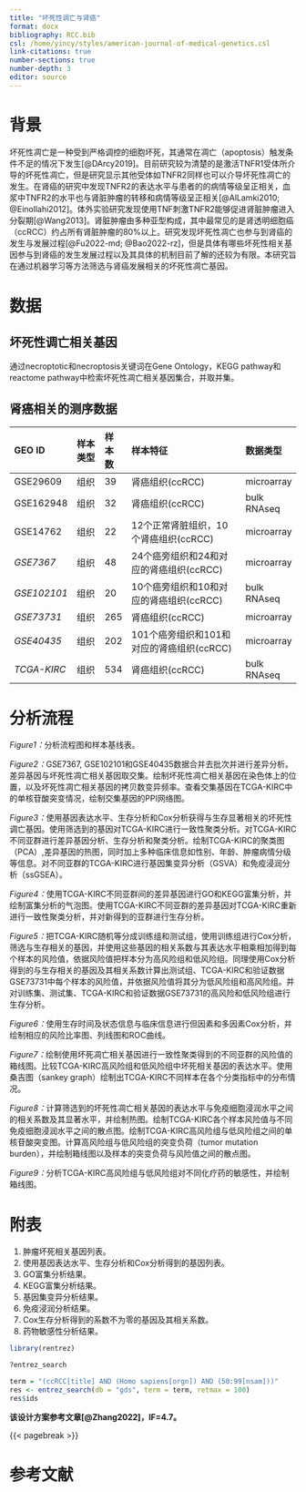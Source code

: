 ```yaml
---
title: "坏死性调亡与肾癌"
format: docx
bibliography: RCC.bib
csl: /home/yincy/styles/american-journal-of-medical-genetics.csl
link-citations: true
number-sections: true
number-depth: 3
editor: source
---
```


# 背景

坏死性凋亡是一种受到严格调控的细胞坏死，其通常在凋亡（apoptosis）触发条件不足的情况下发生[@DArcy2019]。目前研究较为清楚的是激活TNFR1受体所介导的坏死性凋亡，但是研究显示其他受体如TNFR2同样也可以介导坏死性凋亡的发生。在肾癌的研究中发现TNFR2的表达水平与患者的的病情等级呈正相关，血浆中TNFR2的水平也与肾脏肿瘤的转移和病情等级呈正相关[@AlLamki2010; @Einollahi2012]。体外实验研究发现使用TNF刺激TNFR2能够促进肾脏肿瘤进入分裂期[@Wang2013]。肾脏肿瘤由多种亚型构成，其中最常见的是肾透明细胞癌（ccRCC）约占所有肾脏肿瘤的80%以上。研究发现坏死性凋亡也参与到肾癌的发生与发展过程[@Fu2022-md; @Bao2022-rz]，但是具体有哪些坏死性相关基因参与到肾癌的发生发展过程以及其具体的机制目前了解的还较为有限。本研究旨在通过机器学习等方法筛选与肾癌发展相关的坏死性凋亡基因。

# 数据

## 坏死性调亡相关基因

通过necroptotic和necroptosis关键词在Gene Ontology，KEGG pathway和reactome pathway中检索坏死性凋亡相关基因集合，并取并集。

## 肾癌相关的测序数据

| GEO ID      | 样本类型 | 样本数 | 样本特征                                  | 数据类型    |
|:------------|:---------|:-------|:------------------------------------------|:------------|
| GSE29609    | 组织     | 39     | 肾癌组织(ccRCC)                           | microarray  |
| GSE162948   | 组织     | 32     | 肾癌组织(ccRCC)                           | bulk RNAseq |
| GSE14762    | 组织     | 22     | 12个正常肾脏组织，10个肾癌组织(ccRCC)     | microarray  |
| *GSE7367*   | 组织     | 48     | 24个癌旁组织和24和对应的肾癌组织(ccRCC)   | microarray  |
| *GSE102101* | 组织     | 20     | 10个癌旁组织和10和对应的肾癌组织(ccRCC)   | bulk RNAseq |
| *GSE73731*  | 组织     | 265    | 肾癌组织(ccRCC)                           | microarray  |
| *GSE40435*  | 组织     | 202    | 101个癌旁组织和101和对应的肾癌组织(ccRCC) | microarray  |
| *TCGA-KIRC* | 组织     | 534    | 肾癌组织(ccRCC)                           | bulk RNAseq |

# 分析流程

*Figure1：*分析流程图和样本基线表。

*Figure2：*GSE7367, GSE102101和GSE40435数据合并去批次并进行差异分析。差异基因与坏死性凋亡相关基因取交集。绘制坏死性凋亡相关基因在染色体上的位置，以及坏死性凋亡相关基因的拷贝数变异频率。查看交集基因在TCGA-KIRC中的单核苷酸突变情况，绘制交集基因的PPI网络图。

*Figure3：*使用基因表达水平、生存分析和Cox分析获得与生存显著相关的坏死性调亡基因。使用筛选到的基因对TCGA-KIRC进行一致性聚类分析。对TCGA-KIRC不同亚群进行差异基因分析、生存分析和聚类分析。绘制TCGA-KIRC的聚类图（PCA）,差异基因的热图，同时加上多种临床信息如性别、年龄、肿瘤病情分级等信息。对不同亚群的TCGA-KIRC进行基因集变异分析（GSVA）和免疫浸润分析（ssGSEA）。

*Figure4：*使用TCGA-KIRC不同亚群间的差异基因进行GO和KEGG富集分析，并绘制富集分析的气泡图。使用TCGA-KIRC不同亚群的差异基因对TCGA-KIRC重新进行一致性聚类分析，并对新得到的亚群进行生存分析。

*Figure5：*把TCGA-KIRC随机等分成训练组和测试组，使用训练组进行Cox分析，筛选与生存相关的基因，并使用这些基因的相关系数与其表达水平相乘相加得到每个样本的风险值，依据风险值把样本分为高风险组和低风险组。同理使用Cox分析得到的与生存相关的基因及其相关系数计算出测试组、TCGA-KIRC和验证数据GSE73731中每个样本的风险值，并依据风险值将其分为低风险组和高风险组。并对训练集、测试集、TCGA-KIRC和验证数据GSE73731的高风险和低风险组进行生存分析。

*Figure6：*使用生存时间及状态信息与临床信息进行但因素和多因素Cox分析，并绘制相应的风险比率图、列线图和ROC曲线。

*Figure7：*绘制使用坏死凋亡相关基因进行一致性聚类得到的不同亚群的风险值的箱线图。比较TCGA-KIRC高风险组和低风险组中坏死相关基因的表达水平。使用桑吉图（sankey graph）绘制出TCGA-KIRC不同样本在各个分类指标中的分布情况。

*Figure8：*计算筛选到的坏死性凋亡相关基因的表达水平与免疫细胞浸润水平之间的相关系数及其显著水平，并绘制热图。绘制TCGA-KIRC各个样本风险值与不同免疫细胞浸润水平之间的散点图。绘制TCGA-KIRC高风险组与低风险组之间的单核苷酸突变图。计算高风险组与低风险组的突变负荷（tumor mutation burden），并绘制箱线图以及样本的突变负荷与风险值之间的散点图。

*Figure9：*分析TCGA-KIRC高风险组与低风险组对不同化疗药的敏感性，并绘制箱线图。

# 附表

1.  肿瘤坏死相关基因列表。
2.  使用基因表达水平、生存分析和Cox分析得到的基因列表。
3.  GO富集分析结果。
4.  KEGG富集分析结果。
5.  基因集变异分析结果。
6.  免疫浸润分析结果。
7.  Cox生存分析得到的系数不为零的基因及其相关系数。
8.  药物敏感性分析结果。

```r
library(rentrez)

?entrez_search

term = "(ccRCC[title] AND (Homo sapiens[orgn]) AND (50:99[nsam]))"
res <- entrez_search(db = "gds", term = term, retmax = 100)
res$ids
```

**该设计方案参考文章[@Zhang2022]，IF=4.7。**

{{< pagebreak >}}

# 参考文献 {.unnumbered}

::: {#refs}
:::

